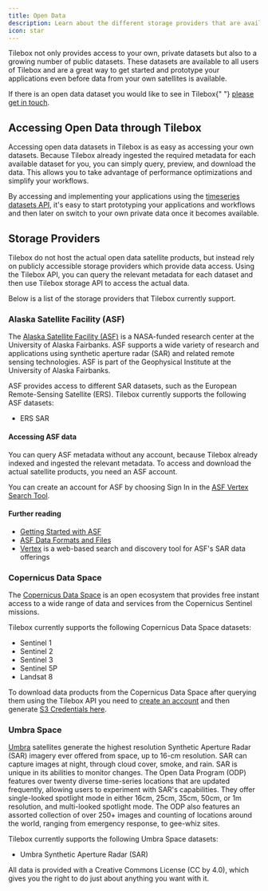 ```yaml
---
title: Open Data
description: Learn about the different storage providers that are available in Tilebox.
icon: star
---
```


Tilebox not only provides access to your own, private datasets but also to a growing number of public datasets.
These datasets are available to all users of Tilebox and are a great way to get started and prototype your applications
even before data from your own satellites is available.

<Note>
  If there is an open data dataset you would like to see in Tilebox{" "}
  <a href="mailto:support@tilebox.com">please get in touch</a>.
</Note>

## Accessing Open Data through Tilebox

Accessing open data datasets in Tilebox is as easy as accessing your own datasets. Because Tilebox already ingested the required
metadata for each available dataset for you, you can simply query, preview, and download the data. This allows you to take advantage of
performance optimizations and simplify your workflows.

By accessing and implementing your applications using the [timeseries datasets API](/datasets), it's easy to start
prototyping your applications and workflows and then later on switch to your own private data once it becomes available.

## Storage Providers

Tilebox do not host the actual open data satellite products, but instead rely on publicly accessible storage providers which
provide data access. Using the Tilebox API, you can query the relevant metadata for each dataset and then use Tilebox
storage API to access the actual data.

Below is a list of the storage providers that Tilebox currently support.

### Alaska Satellite Facility (ASF)

The [Alaska Satellite Facility (ASF)](https://asf.alaska.edu/) is a NASA-funded research center at the University of Alaska Fairbanks.
ASF supports a wide variety of research and applications using synthetic aperture radar (SAR) and related remote sensing technologies.
ASF is part of the Geophysical Institute at the University of Alaska Fairbanks.

ASF provides access to different SAR datasets, such as the European Remote-Sensing Satellite (ERS).
Tilebox currently supports the following ASF datasets:

- ERS SAR

#### Accessing ASF data

You can query ASF metadata without any account, because Tilebox already indexed and ingested the relevant metadata.
To access and download the actual satellite products, you need an ASF account.

You can create an account for ASF by choosing Sign In in the [ASF Vertex Search Tool](https://search.asf.alaska.edu/).

#### Further reading

- [Getting Started with ASF](https://asf.alaska.edu/getstarted/)
- [ASF Data Formats and Files](https://asf.alaska.edu/information/data-formats/data-formats-in-depth/)
- [Vertex](https://search.asf.alaska.edu/) is a web-based search and discovery tool for ASF's SAR data offerings

### Copernicus Data Space

The [Copernicus Data Space](https://dataspace.copernicus.eu/) is an open ecosystem that provides free instant access to
a wide range of data and services from the Copernicus Sentinel missions.

Tilebox currently supports the following Copernicus Data Space datasets:

- Sentinel 1
- Sentinel 2
- Sentinel 3
- Sentinel 5P
- Landsat 8

To download data products from the Copernicus Data Space after querying them using the Tilebox API you need
to [create an account](https://identity.dataspace.copernicus.eu/auth/realms/CDSE/protocol/openid-connect/auth?client_id=cdse-public&response_type=code&scope=openid&redirect_uri=https%3A//dataspace.copernicus.eu/account/confirmed/1)
and then generate [S3 Credentials here](https://eodata-s3keysmanager.dataspace.copernicus.eu/panel/s3-credentials).

### Umbra Space

[Umbra](https://umbra.space/) satellites generate the highest resolution Synthetic Aperture Radar (SAR) imagery ever offered from space, up to 16-cm resolution.
SAR can capture images at night, through cloud cover, smoke, and rain. SAR is unique in its abilities to monitor changes.
The Open Data Program (ODP) features over twenty diverse time-series locations that are updated frequently, allowing users to experiment with SAR's capabilities.
They offer single-looked spotlight mode in either 16cm, 25cm, 35cm, 50cm, or 1m resolution, and multi-looked spotlight mode.
The ODP also features an assorted collection of over 250+ images and counting of locations around the world, ranging from emergency response, to gee-whiz sites.

Tilebox currently supports the following Umbra Space datasets:

- Umbra Synthetic Aperture Radar (SAR)

All data is provided with a Creative Commons License (CC by 4.0), which gives you the right to do just about anything you want with it.
